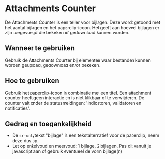 
# Attachments Counter

<StorybookComponent />

De Attachments Counter is een teller voor bijlagen. Deze wordt getoond met het aantal bijlagen en het paperclip-icoon. Het geeft aan hoeveel bijlagen er zijn toegevoegd die bekeken of gedownload kunnen worden.

## Wanneer te gebruiken

Gebruik de Attachments Counter bij elementen waar bestanden kunnen worden geüpload, gedownload en/of bekeken.

## Hoe te gebruiken

Gebruik het paperclip-icoon in combinatie met een titel. Een attachment counter heeft geen interactie en is niet klikbaar of te verwijderen. De counter valt onder de statusmeldingen: 'indicatoren, validatoren en notificaties'.

## Gedrag en toegankelijkheid

- De `sr-only`tekst "bijlage" is een tekstalternatief voor de paperclip, neem deze dus op.
- Let op enkelvoud en meervoud: 1 bijlage, 2 bijlagen. Pas dit vanuit je javascript aan of gebruik eventueel de vorm bijlage(n)

<!--
## Component in context

todo(thomas): Link aanpassen naar juiste locatie
- [Accordion table]({{ '/components/detail/accordion-table' | docPath }}) -->
